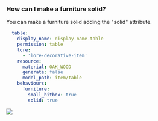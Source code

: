 
### How can I make a furniture solid?

You can make a furniture solid adding the "solid" attribute.

```yaml
  table:
    display_name: display-name-table
    permission: table
    lore:
      - 'lore-decorative-item'
    resource:
      material: OAK_WOOD
      generate: false
      model_path: item/table
    behaviours:
      furniture:
        small_hitbox: true
        solid: true
```

![](assets/images/image%20%2815%29.png)
